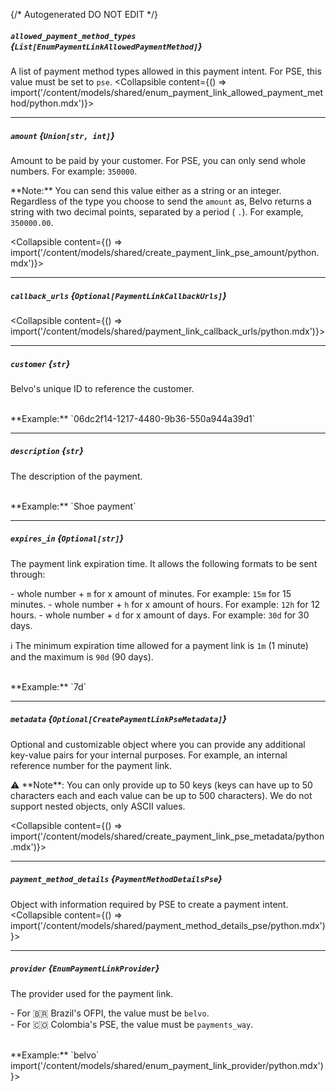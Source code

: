 {/* Autogenerated DO NOT EDIT  */}

##### `allowed_payment_method_types` *{`List[EnumPaymentLinkAllowedPaymentMethod]`}*
A list of payment method types allowed in this payment intent. For PSE, this value must be set to `pse`.
<Collapsible content={() => import('/content/models/shared/enum_payment_link_allowed_payment_method/python.mdx')}>
</Collapsible>

---
##### `amount` *{`Union[str, int]`}*
Amount to be paid by your customer. For PSE, you can only send whole numbers. For example: `350000`.

\*\*Note:\*\* You can send this value either as a string or an integer. Regardless of the type you choose to send the `amount` as, Belvo returns a string with two decimal points, separated by a period ( `.`). For example, `350000.00`.

<Collapsible content={() => import('/content/models/shared/create_payment_link_pse_amount/python.mdx')}>
</Collapsible>

---
##### `callback_urls` *{`Optional[PaymentLinkCallbackUrls]`}*
<Collapsible content={() => import('/content/models/shared/payment_link_callback_urls/python.mdx')}>
</Collapsible>

---
##### `customer` *{`str`}*
Belvo's unique ID to reference the customer.

<br/>
**Example:** `06dc2f14-1217-4480-9b36-550a944a39d1`

---
##### `description` *{`str`}*
The description of the payment.

<br/>
**Example:** `Shoe payment`

---
##### `expires_in` *{`Optional[str]`}*
The payment link expiration time. It allows the following formats to be sent through:

  \- whole number \+ `m` for x amount of minutes. For example: `15m` for 15 minutes.
  \- whole number \+ `h` for x amount of hours. For example: `12h` for 12 hours.
  \- whole number \+ `d` for x amount of days. For example: `30d` for 30 days.

  ℹ️ The minimum expiration time allowed for a payment link is `1m` (1 minute) and the maximum is `90d` (90 days).

<br/>
**Example:** `7d`

---
##### `metadata` *{`Optional[CreatePaymentLinkPseMetadata]`}*
Optional and customizable object where you can provide any additional key\-value pairs for your internal purposes. For example, an internal reference number for the payment link.


⚠️ \*\*Note\*\*: You can only provide up to 50 keys (keys can have up to 50 characters each and each value can be up to 500 characters). We do not support nested objects, only ASCII values.

<Collapsible content={() => import('/content/models/shared/create_payment_link_pse_metadata/python.mdx')}>
</Collapsible>

---
##### `payment_method_details` *{`PaymentMethodDetailsPse`}*
Object with information required by PSE to create a payment intent.
<Collapsible content={() => import('/content/models/shared/payment_method_details_pse/python.mdx')}>
</Collapsible>

---
##### `provider` *{`EnumPaymentLinkProvider`}*
The provider used for the payment link. 


\- For 🇧🇷 Brazil's OFPI, the value must be `belvo`.  
\- For 🇨🇴 Colombia's PSE, the value must be `payments_way`.

<br/>
**Example:** `belvo`
<Collapsible content={() => import('/content/models/shared/enum_payment_link_provider/python.mdx')}>
</Collapsible>

